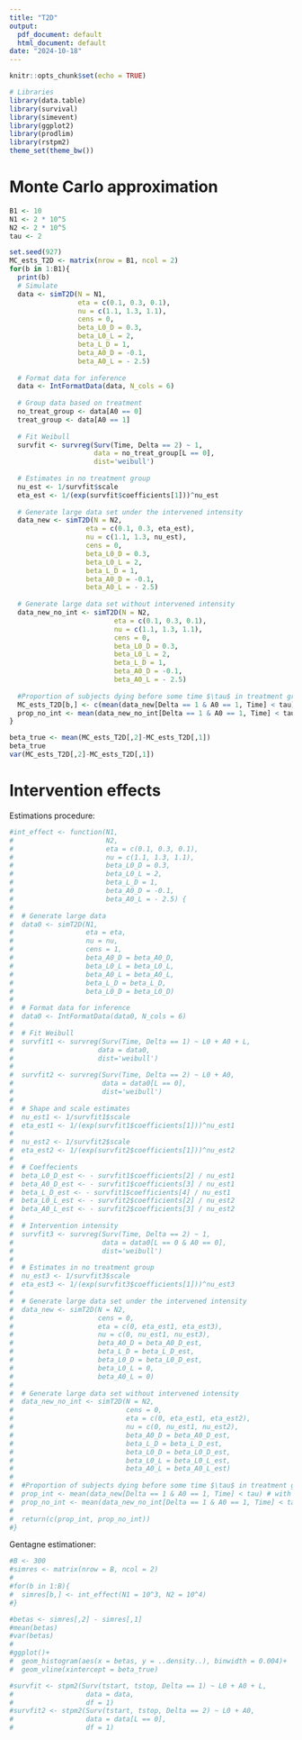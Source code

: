 ```yaml
---
title: "T2D"
output:
  pdf_document: default
  html_document: default
date: "2024-10-18"
---
```


```r
knitr::opts_chunk$set(echo = TRUE)
```


```r
# Libraries
library(data.table)
library(survival)
library(simevent)
library(ggplot2)
library(prodlim)
library(rstpm2)
theme_set(theme_bw())
```

# Monte Carlo approximation

```r
B1 <- 10
N1 <- 2 * 10^5
N2 <- 2 * 10^5
tau <- 2

set.seed(927)
MC_ests_T2D <- matrix(nrow = B1, ncol = 2)
for(b in 1:B1){
  print(b)
  # Simulate
  data <- simT2D(N = N1,
                 eta = c(0.1, 0.3, 0.1),
                 nu = c(1.1, 1.3, 1.1),
                 cens = 0,
                 beta_L0_D = 0.3,
                 beta_L0_L = 2,
                 beta_L_D = 1,
                 beta_A0_D = -0.1,
                 beta_A0_L = - 2.5)
  
  # Format data for inference
  data <- IntFormatData(data, N_cols = 6)
  
  # Group data based on treatment
  no_treat_group <- data[A0 == 0]
  treat_group <- data[A0 == 1]
  
  # Fit Weibull
  survfit <- survreg(Surv(Time, Delta == 2) ~ 1, 
                     data = no_treat_group[L == 0], 
                     dist='weibull')
    
  # Estimates in no treatment group
  nu_est <- 1/survfit$scale
  eta_est <- 1/(exp(survfit$coefficients[1]))^nu_est
  
  # Generate large data set under the intervened intensity 
  data_new <- simT2D(N = N2, 
                   eta = c(0.1, 0.3, eta_est),
                   nu = c(1.1, 1.3, nu_est),
                   cens = 0,
                   beta_L0_D = 0.3,
                   beta_L0_L = 2,
                   beta_L_D = 1,
                   beta_A0_D = -0.1,
                   beta_A0_L = - 2.5)
  
  # Generate large data set without intervened intensity
  data_new_no_int <- simT2D(N = N2,
                          eta = c(0.1, 0.3, 0.1),
                          nu = c(1.1, 1.3, 1.1),
                          cens = 0,
                          beta_L0_D = 0.3,
                          beta_L0_L = 2,
                          beta_L_D = 1,
                          beta_A0_D = -0.1,
                          beta_A0_L = - 2.5)
  
  #Proportion of subjects dying before some time $\tau$ in treatment group
  MC_ests_T2D[b,] <- c(mean(data_new[Delta == 1 & A0 == 1, Time] < tau),  # with intervention
  prop_no_int <- mean(data_new_no_int[Delta == 1 & A0 == 1, Time] < tau)) # without intervention
}
```

```r
beta_true <- mean(MC_ests_T2D[,2]-MC_ests_T2D[,1])
beta_true
var(MC_ests_T2D[,2]-MC_ests_T2D[,1])
```


# Intervention effects

Estimations procedure:

```r
#int_effect <- function(N1, 
#                       N2, 
#                       eta = c(0.1, 0.3, 0.1),
#                       nu = c(1.1, 1.3, 1.1),
#                       beta_L0_D = 0.3,
#                       beta_L0_L = 2,
#                       beta_L_D = 1,
#                       beta_A0_D = -0.1,
#                       beta_A0_L = - 2.5) {
#  
#  # Generate large data
#  data0 <- simT2D(N1, 
#                  eta = eta, 
#                  nu = nu,
#                  cens = 1,
#                  beta_A0_D = beta_A0_D, 
#                  beta_L0_L = beta_L0_L, 
#                  beta_A0_L = beta_A0_L, 
#                  beta_L_D = beta_L_D, 
#                  beta_L0_D = beta_L0_D)
#  
#  # Format data for inference
#  data0 <- IntFormatData(data0, N_cols = 6)
#  
#  # Fit Weibull
#  survfit1 <- survreg(Surv(Time, Delta == 1) ~ L0 + A0 + L, 
#                     data = data0, 
#                     dist='weibull')
#  
#  survfit2 <- survreg(Surv(Time, Delta == 2) ~ L0 + A0, 
#                      data = data0[L == 0], 
#                      dist='weibull')
#  
#  # Shape and scale estimates
#  nu_est1 <- 1/survfit1$scale                                      
#  eta_est1 <- 1/(exp(survfit1$coefficients[1]))^nu_est1            
#  
#  nu_est2 <- 1/survfit2$scale
#  eta_est2 <- 1/(exp(survfit2$coefficients[1]))^nu_est2
#  
#  # Coeffecients
#  beta_L0_D_est <- - survfit1$coefficients[2] / nu_est1
#  beta_A0_D_est <- - survfit1$coefficients[3] / nu_est1
#  beta_L_D_est <- - survfit1$coefficients[4] / nu_est1
#  beta_L0_L_est <- - survfit2$coefficients[2] / nu_est2
#  beta_A0_L_est <- - survfit2$coefficients[3] / nu_est2
#  
#  # Intervention intensity
#  survfit3 <- survreg(Surv(Time, Delta == 2) ~ 1, 
#                      data = data0[L == 0 & A0 == 0], 
#                      dist='weibull')
#  
#  # Estimates in no treatment group
#  nu_est3 <- 1/survfit3$scale
#  eta_est3 <- 1/(exp(survfit3$coefficients[1]))^nu_est3
#  
#  # Generate large data set under the intervened intensity 
#  data_new <- simT2D(N = N2, 
#                     cens = 0,
#                     eta = c(0, eta_est1, eta_est3),
#                     nu = c(0, nu_est1, nu_est3),
#                     beta_A0_D = beta_A0_D_est, 
#                     beta_L_D = beta_L_D_est, 
#                     beta_L0_D = beta_L0_D_est,
#                     beta_L0_L = 0,
#                     beta_A0_L = 0)
#
#  # Generate large data set without intervened intensity
#  data_new_no_int <- simT2D(N = N2, 
#                            cens = 0,
#                            eta = c(0, eta_est1, eta_est2),
#                            nu = c(0, nu_est1, nu_est2),
#                            beta_A0_D = beta_A0_D_est, 
#                            beta_L_D = beta_L_D_est, 
#                            beta_L0_D = beta_L0_D_est,
#                            beta_L0_L = beta_L0_L_est,
#                            beta_A0_L = beta_A0_L_est)
#  
#  #Proportion of subjects dying before some time $\tau$ in treatment group
#  prop_int <- mean(data_new[Delta == 1 & A0 == 1, Time] < tau) # with intervention
#  prop_no_int <- mean(data_new_no_int[Delta == 1 & A0 == 1, Time] < tau) # without intervention
#  
#  return(c(prop_int, prop_no_int))
#}
```

Gentagne estimationer:

```r
#B <- 300
#simres <- matrix(nrow = B, ncol = 2)
#
#for(b in 1:B){
#  simres[b,] <- int_effect(N1 = 10^3, N2 = 10^4) 
#}
```


```r
#betas <- simres[,2] - simres[,1]
#mean(betas)
#var(betas)
#
#ggplot()+
#  geom_histogram(aes(x = betas, y = ..density..), binwidth = 0.004)+
#  geom_vline(xintercept = beta_true)
```


```r
#survfit <- stpm2(Surv(tstart, tstop, Delta == 1) ~ L0 + A0 + L,
#                  data = data,
#                  df = 1)
#survfit2 <- stpm2(Surv(tstart, tstop, Delta == 2) ~ L0 + A0,
#                  data = data[L == 0],
#                  df = 1)
```

